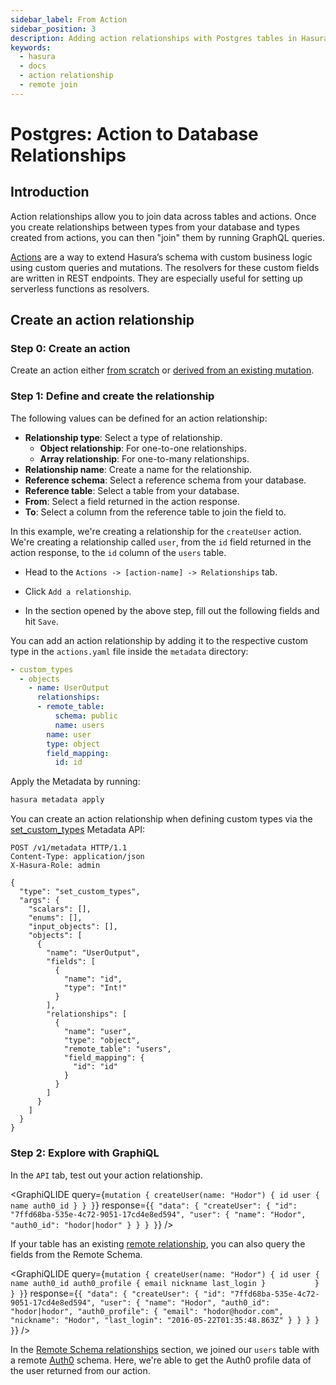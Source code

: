 ```yaml
---
sidebar_label: From Action
sidebar_position: 3
description: Adding action relationships with Postgres tables in Hasura
keywords:
  - hasura
  - docs
  - action relationship
  - remote join
---
```



# Postgres: Action to Database Relationships

## Introduction

Action relationships allow you to join data across tables and actions. Once you create relationships between types from
your database and types created from actions, you can then "join" them by running GraphQL queries.

[Actions](/actions/index.mdx) are a way to extend Hasura’s schema with custom business logic using custom queries and
mutations. The resolvers for these custom fields are written in REST endpoints. They are especially useful for setting
up serverless functions as resolvers.

## Create an action relationship

### Step 0: Create an action

Create an action either [from scratch](/actions/create.mdx) or [derived from an existing mutation](/actions/derive.mdx).

### Step 1: Define and create the relationship

The following values can be defined for an action relationship:

- **Relationship type**: Select a type of relationship.
  - **Object relationship**: For one-to-one relationships.
  - **Array relationship**: For one-to-many relationships.
- **Relationship name**: Create a name for the relationship.
- **Reference schema**: Select a reference schema from your database.
- **Reference table**: Select a table from your database.
- **From**: Select a field returned in the action response.
- **To**: Select a column from the reference table to join the field to.

In this example, we're creating a relationship for the `createUser` action. We're creating a relationship called `user`,
from the `id` field returned in the action response, to the `id` column of the `users` table.

<Tabs groupId="user-preference" className="api-tabs">
<TabItem value="console" label="Console">

- Head to the `Actions -> [action-name] -> Relationships` tab.
- Click `Add a relationship`.

  <Thumbnail
    src="/img/schema/add-action-relationship.png"
    alt="Opening the action relationship section"
    width="600px"
  />

- In the section opened by the above step, fill out the following fields and hit `Save`.

  <Thumbnail src="/img/schema/define-action-relationship.png" alt="Defining the relationship" width="700px" />

</TabItem>
<TabItem value="cli" label="CLI">

You can add an action relationship by adding it to the respective custom type in the `actions.yaml` file inside the
`metadata` directory:

```yaml {4-11}
- custom_types
  - objects
    - name: UserOutput
      relationships:
      - remote_table:
          schema: public
          name: users
        name: user
        type: object
        field_mapping:
          id: id
```

Apply the Metadata by running:

```bash
hasura metadata apply
```

</TabItem>
<TabItem value="api" label="API">

You can create an action relationship when defining custom types via the
[set_custom_types](/api-reference/metadata-api/custom-types.mdx#metadata-set-custom-types) Metadata API:

```http {20-29}
POST /v1/metadata HTTP/1.1
Content-Type: application/json
X-Hasura-Role: admin

{
  "type": "set_custom_types",
  "args": {
    "scalars": [],
    "enums": [],
    "input_objects": [],
    "objects": [
      {
        "name": "UserOutput",
        "fields": [
          {
            "name": "id",
            "type": "Int!"
          }
        ],
        "relationships": [
          {
            "name": "user",
            "type": "object",
            "remote_table": "users",
            "field_mapping": {
              "id": "id"
            }
          }
        ]
      }
    ]
  }
}
```

</TabItem>
</Tabs>

### Step 2: Explore with GraphiQL

In the `API` tab, test out your action relationship.

<GraphiQLIDE
  query={`mutation {
  createUser(name: "Hodor") {
    id
    user {
      name
      auth0_id
    }
  }
}`}
  response={`{
  "data": {
    "createUser": {
      "id": "7ffd68ba-535e-4c72-9051-17cd4e8ed594",
      "user": {
        "name": "Hodor",
        "auth0_id": "hodor|hodor"
      }
    }
  }
}`}
/>

If your table has an existing
[remote relationship](/schema/postgres/remote-relationships/remote-schema-relationships.mdx), you can also query the
fields from the Remote Schema.

<GraphiQLIDE
  query={`mutation {
  createUser(name: "Hodor") {
    id
    user {
      name
      auth0_id
      auth0_profile {
        email
        nickname
        last_login
      }          
    }
  }
}`}
  response={`{
  "data": {
    "createUser": {
      "id": "7ffd68ba-535e-4c72-9051-17cd4e8ed594",
      "user": {
        "name": "Hodor",
        "auth0_id": "hodor|hodor",
        "auth0_profile": {
          "email": "hodor@hodor.com",
          "nickname": "Hodor",
          "last_login": "2016-05-22T01:35:48.863Z"
        }
      }
    }
  }
}`}
/>

In the [Remote Schema relationships](/schema/postgres/remote-relationships/remote-schema-relationships.mdx) section, we
joined our `users` table with a remote [Auth0](https://auth0.com/) schema. Here, we're able to get the Auth0 profile
data of the user returned from our action.
